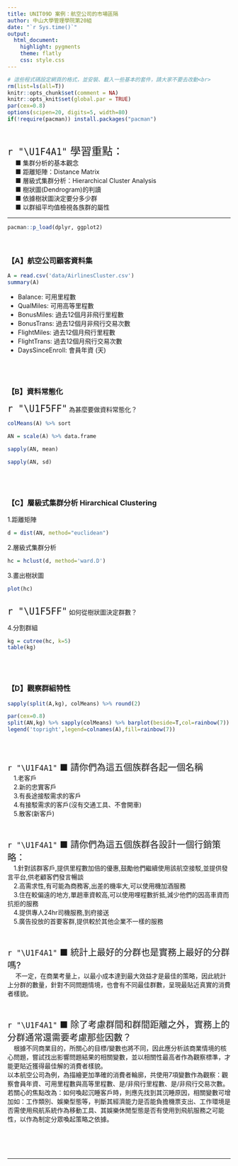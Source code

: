 ```yaml
---
title: UNIT09D 案例：航空公司的市場區隔
author: 中山大學管理學院第20組
date: "`r Sys.time()`"
output: 
  html_document:
    highlight: pygments
    theme: flatly
    css: style.css
---
```


```r
# 這些程式碼設定網頁的格式，並安裝、載入一些基本的套件，請大家不要去改動<br>
rm(list=ls(all=T))
knitr::opts_chunk$set(comment = NA)
knitr::opts_knit$set(global.par = TRUE)
par(cex=0.8)
options(scipen=20, digits=5, width=80)
if(!require(pacman)) install.packages("pacman")
```
<br>

<p class="wwl">
<span style="font-size:24px">`r "\U1F4A1"` 學習重點：</span><br>
&emsp; ■ 集群分析的基本觀念<br>
&emsp; ■ 距離矩陣：Distance Matrix<br>
&emsp; ■ 層級式集群分析：Hierarchical Cluster Analysis<br>
&emsp; ■ 樹狀圖(Dendrogram)的判讀<br>
&emsp; ■ 依據樹狀圖決定要分多少群<br>
&emsp; ■ 以群組平均值檢視各族群的屬性<br>
</p class="wwl">

<hr>

```r
pacman::p_load(dplyr, ggplot2)
```
<br>

### 【A】航空公司顧客資料集

```r
A = read.csv('data/AirlinesCluster.csv')
summary(A)
```

+ Balance: 可用里程數
+ QualMiles: 可用高等里程數
+ BonusMiles: 過去12個月非飛行里程數
+ BonusTrans: 過去12個月非飛行交易次數
+ FlightMiles: 過去12個月飛行里程數
+ FlightTrans: 過去12個月飛行交易次數
+ DaysSinceEnroll: 會員年資 (天)


<br><br>

### 【B】資料常態化

<span style="font-size:24px">`r "\U1F5FF"`</span>
為甚麼要做資料常態化？<br>
```r
colMeans(A) %>% sort
```

```r
AN = scale(A) %>% data.frame
```

```r
sapply(AN, mean)
```

```r
sapply(AN, sd)
```

<br><br>

### 【C】層級式集群分析 Hirarchical Clustering  

1.距離矩陣
```r
d = dist(AN, method="euclidean")
```

2.層級式集群分析
```r
hc = hclust(d, method='ward.D')
```

3.畫出樹狀圖
```r
plot(hc)
```
<br>
<span style="font-size:24px">`r "\U1F5FF"`</span>
如何從樹狀圖決定群數？<br>

4.分割群組 
```r
kg = cutree(hc, k=5)
table(kg)
```

<br><br>

### 【D】觀察群組特性

```r
sapply(split(A,kg), colMeans) %>% round(2) 
```

```r
par(cex=0.8)
split(AN,kg) %>% sapply(colMeans) %>% barplot(beside=T,col=rainbow(7))
legend('topright',legend=colnames(A),fill=rainbow(7))
```

<br><br>



<p class="wwl">
<span style="font-size:20px">`r "\U1F4A1"` ■ 請你們為這五個族群各起一個名稱</span><br>
&emsp;1.老客戶<br>
&emsp;2.新的忠實客戶<br>
&emsp;3.有長途接駁需求的客戶<br>
&emsp;4.有接駁需求的客戶(沒有交通工具、不會開車)<br>
&emsp;5.散客(新客戶)<br>
</p class="wwl">
<br>
<p class="wwl">
<span style="font-size:20px">`r "\U1F4A1"`  ■ 請你們為這五個族群各設計一個行銷策略：</span><br>
&emsp;1.針對該群客戶,提供里程數加倍的優惠,鼓勵他們繼續使用該航空接駁,並提供發言平台,供老顧客們發言暢談<br>
&emsp;2.高需求性,有可能為商務客,出差的機率大,可以使用機加酒服務<br>
&emsp;3.住在較偏遠的地方,單趟車資較高,可以使用哩程數折抵,減少他們的因高車資而抗拒的服務<br>
&emsp;4.提供專人24hr司機服務,到府接送<br>
&emsp;5.廣告投放的首要客群,提供較於其他企業不一樣的服務<br>
</p class="wwl">
<br>
<p class="wwl">
<span style="font-size:20px">`r "\U1F4A1"`  ■ 統計上最好的分群也是實務上最好的分群嗎?</span><br>
&emsp; 不一定，在商業考量上，以最小成本達到最大效益才是最佳的策略，因此統計上分群的數量，針對不同問題情境，也會有不同最佳群數，呈現最貼近真實的消費者樣貌。<br>
</p class="wwl">
<br>
<p class="wwl">
<span style="font-size:20px">`r "\U1F4A1"`  ■ 除了考慮群間和群間距離之外，實務上的分群通常還需要考慮那些因數？</span><br>
&emsp;根據不同商業目的，所關心的目標/變數也將不同，因此應分析該商業情境的核心問題，嘗試找出影響問題結果的相關變數，並以相關性最高者作為觀察標準，才能更貼近獲得最佳解的消費者樣貌。<br>
以本航空公司為例，為描繪更加準確的消費者輪廓，共使用7項變數作為觀察：觀察會員年資、可用里程數與高等里程數、是/非飛行里程數、是/非飛行交易次數。若關心的焦點改為：如何喚起沉睡客戶時，則應先找到其沉睡原因，相關變數可增加如：工作類別、娛樂型態等，判斷其經濟能力是否能負擔機票支出、工作環境是否需使用飛航系統作為移動工具、其娛樂休閒型態是否有使用到飛航服務之可能性，以作為制定分眾喚起策略之依據。<br>
</p class="wwl">

<br><br><br><hr>




